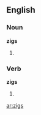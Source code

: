 ==English==

===Noun===
'''zigs'''

# {{plural of|[[zig]]}}

===Verb===
'''zigs'''

# {{third-person singular of|[[zig]]}}

[[ar:zigs]]